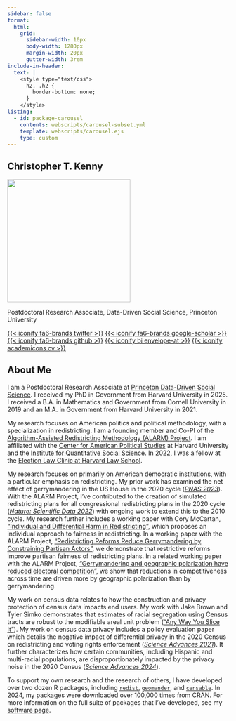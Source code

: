 ```yaml
---
sidebar: false
format: 
  html:
    grid:
      sidebar-width: 10px
      body-width: 1280px
      margin-width: 20px
      gutter-width: 3rem
include-in-header:
  text: |
    <style type="text/css">
      h2, .h2 {
        border-bottom: none;
      }
    </style>
listing:
  - id: package-carousel
    contents: webscripts/carousel-subset.yml
    template: webscripts/carousel.ejs
    type: custom
---
```


```{=css}
.justify {
  text-align: justify !important
}
```

:::::: {.column-screen-inset}

::::: {.grid}

:::: {.g-col-12 .g-col-sm-4}

::: {.text-center}

# Christopher T. Kenny

![](figs/ckenny_small.webp){width=20em}



Postdoctoral Research Associate, Data-Driven Social Science, Princeton University

[{{< iconify fa6-brands twitter >}}](https://twitter.com/Chris_T_Kenny){.btn .btn-outline-primary .btn role="button"} [{{< iconify fa6-brands google-scholar >}}](https://scholar.google.com/citations?user=uVUhHXAAAAAJ){.btn .btn-outline-primary .btn role="button"} [{{< iconify fa6-brands github >}}](https://github.com/christopherkenny){.btn .btn-outline-primary .btn role="button"} [{{< iconify bi envelope-at >}}](mailto:ctkenny@princeton.edu){.btn .btn-outline-primary .btn role="button"} [{{< iconify academicons cv >}}](cv/kenny_cv.pdf){.btn .btn-outline-primary .btn role="button"}

:::

::: {#package-carousel}
:::

::::

:::: {.g-col-12 .g-col-sm-8}

::: {.justify}

# About Me

I am a Postdoctoral Research Associate at [Princeton Data-Driven Social Science](https://ddss.princeton.edu/).
I received my PhD in Government from Harvard University in 2025.
I received a B.A. in Mathematics and Government from Cornell University in 2019 and an M.A. in Government from Harvard University in 2021.

My research focuses on American politics and political methodology, with a specialization in redistricting. 
I am a founding member and Co-PI of the [Algorithm-Assisted Redistricting Methodology (ALARM) Project](https://alarm-redist.github.io/). 
I am affiliated with the [Center for American Political Studies](https://caps.gov.harvard.edu/) at Harvard University and the [Institute for Quantitative Social Science](https://www.iq.harvard.edu/). 
In 2022, I was a fellow at the [Election Law Clinic at Harvard Law School](https://www.hlselectionlaw.org/).

My research focuses on primarily on American democratic institutions, with a particular emphasis on redistricting. 
My prior work has examined the net effect of gerrymandering in the US House in the 2020 cycle ([*PNAS 2023*](research.html#widespread-partisan-gerrymandering-mostly-cancels-nationally-but-reduces-electoral-competition)).
With the ALARM Project, I've contributed to the creation of simulated redistricting plans for all congressional redistricting plans in the 2020 cycle ([*Nature: Scientific Data 2022*](research.html#simulated-redistricting-plans-for-the-analysis-and-evaluation-of-redistricting-in-the-united-states)) with ongoing work to extend this to the 2010 cycle.
My research further includes a working paper with Cory McCartan, ["Individual and Differential Harm in Redistricting"](research.html#individual-and-differential-harm-in-redistricting), which proposes an individual approach to fairness in redistricting.
In a working paper with the ALARM Project, ["Redistricting Reforms Reduce Gerrymandering by Constraining Partisan Actors"](research.html#redistricting-reforms-reduce-gerrymandering-by-constraining-partisan-actors), we demonstrate that restrictive reforms improve partisan fairness of redistricting plans.
In a related working paper with the ALARM Project, ["Gerrymandering and geographic polarization have reduced electoral competition"](https://www.arxiv.org/abs/2508.15885), we show that reductions in competitiveness across time are driven more by geographic polarization than by gerrymandering.

My work on census data relates to how the construction and privacy protection of census data impacts end users.
My work with Jake Brown and Tyler Simko demonstrates that estimates of racial segregation using Census tracts are robust to the modifiable areal unit problem (["Any Way You Slice It"](https://osf.io/preprints/socarxiv/nv5up_v2)).
My work on census data privacy includes a policy evaluation paper which details the negative impact of differential privacy in the 2020 Census on redistricting and voting rights enforcement ([*Science Advances 2021*](research.html#the-use-of-differential-privacy-for-census-data-and-its-impact-on-redistricting-the-case-of-the-2020-u.s.-census)). 
It further characterizes how certain communities, including Hispanic and multi-racial populations, are disproportionately impacted by the privacy noise in the 2020 Census ([*Science Advances 2024*](research.html#evaluating-bias-and-noise-induced-by-the-u.s.-census-bureaus-privacy-protection-methods)).

To support my own research and the research of others, I have developed over two dozen R packages, including [`redist`](https://alarm-redist.org/redist/), [`geomander`](https://christophertkenny.com/geomander/), and [`censable`](https://christophertkenny.com/censable/). 
In 2024, my packages were downloaded over 100,000 times from CRAN. 
For more information on the full suite of packages that I've developed, see my [software page](software.html).

:::

::::

:::::

::::::
